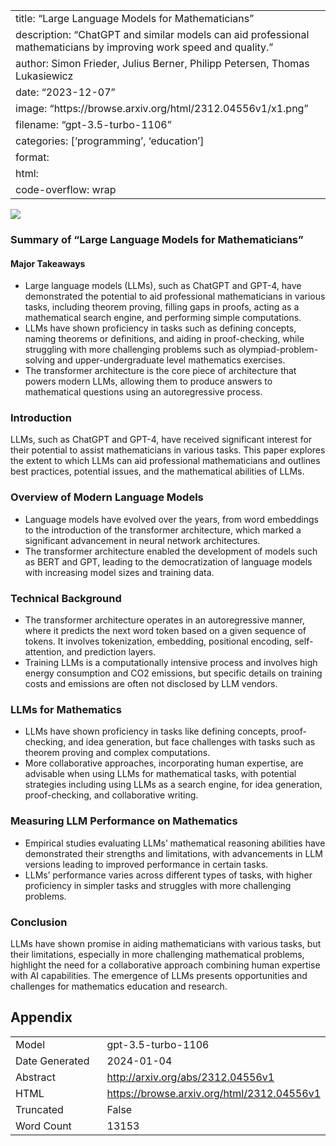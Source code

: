 
---
title: "Large Language Models for Mathematicians"
description: "ChatGPT and similar models can aid professional mathematicians by improving work speed and quality."
author: Simon Frieder, Julius Berner, Philipp Petersen, Thomas Lukasiewicz
date: "2023-12-07"
image: "https://browse.arxiv.org/html/2312.04556v1/x1.png"
filename: "gpt-3.5-turbo-1106"
categories: ['programming', 'education']
format:
  html:
    code-overflow: wrap
---

![](https://browse.arxiv.org/html/2312.04556v1/x1.png)

### Summary of "Large Language Models for Mathematicians"

#### Major Takeaways
- Large language models (LLMs), such as ChatGPT and GPT-4, have demonstrated the potential to aid professional mathematicians in various tasks, including theorem proving, filling gaps in proofs, acting as a mathematical search engine, and performing simple computations.
- LLMs have shown proficiency in tasks such as defining concepts, naming theorems or definitions, and aiding in proof-checking, while struggling with more challenging problems such as olympiad-problem-solving and upper-undergraduate level mathematics exercises.
- The transformer architecture is the core piece of architecture that powers modern LLMs, allowing them to produce answers to mathematical questions using an autoregressive process.

### Introduction
LLMs, such as ChatGPT and GPT-4, have received significant interest for their potential to assist mathematicians in various tasks. This paper explores the extent to which LLMs can aid professional mathematicians and outlines best practices, potential issues, and the mathematical abilities of LLMs.

### Overview of Modern Language Models
- Language models have evolved over the years, from word embeddings to the introduction of the transformer architecture, which marked a significant advancement in neural network architectures.
- The transformer architecture enabled the development of models such as BERT and GPT, leading to the democratization of language models with increasing model sizes and training data.

### Technical Background
- The transformer architecture operates in an autoregressive manner, where it predicts the next word token based on a given sequence of tokens. It involves tokenization, embedding, positional encoding, self-attention, and prediction layers.
- Training LLMs is a computationally intensive process and involves high energy consumption and CO2 emissions, but specific details on training costs and emissions are often not disclosed by LLM vendors.

### LLMs for Mathematics
- LLMs have shown proficiency in tasks like defining concepts, proof-checking, and idea generation, but face challenges with tasks such as theorem proving and complex computations.
- More collaborative approaches, incorporating human expertise, are advisable when using LLMs for mathematical tasks, with potential strategies including using LLMs as a search engine, for idea generation, proof-checking, and collaborative writing.

### Measuring LLM Performance on Mathematics
- Empirical studies evaluating LLMs' mathematical reasoning abilities have demonstrated their strengths and limitations, with advancements in LLM versions leading to improved performance in certain tasks.
- LLMs' performance varies across different types of tasks, with higher proficiency in simpler tasks and struggles with more challenging problems.

### Conclusion
LLMs have shown promise in aiding mathematicians with various tasks, but their limitations, especially in more challenging mathematical problems, highlight the need for a collaborative approach combining human expertise with AI capabilities. The emergence of LLMs presents opportunities and challenges for mathematics education and research.

## Appendix

|          |          |
|----------|----------|
| Model     | gpt-3.5-turbo-1106       |
| Date Generated     | 2024-01-04       |
| Abstract | [http://arxiv.org/abs/2312.04556v1](http://arxiv.org/abs/2312.04556v1)        |
| HTML     | [https://browse.arxiv.org/html/2312.04556v1](https://browse.arxiv.org/html/2312.04556v1)       |
| Truncated       | False       |
| Word Count       | 13153       |